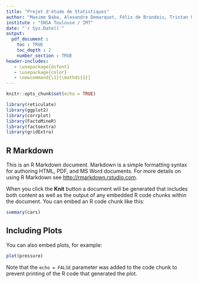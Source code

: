 ```yaml
---
title: "Projet d'étude de Statistiques"
author: "Maxime Baba, Alexandre Demarquet, Félix de Brandois, Tristan Gay"
institute : "INSA Toulouse / IMT"
date: "`r Sys.Date()`"
output: 
  pdf_document :
    toc : TRUE
    toc_depth : 2
    number_section : TRUE
header-includes:
   - \usepackage{dsfont}
   - \usepackage{color}
   - \newcommand{\1}{\mathds{1}}
---
```


```r
knitr::opts_chunk$set(echo = TRUE)

library(reticulate)
library(ggplot2)
library(corrplot)
library(FactoMineR)
library(factoextra)
library(gridExtra)
```

## R Markdown

This is an R Markdown document. Markdown is a simple formatting syntax for authoring HTML, PDF, and MS Word documents. For more details on using R Markdown see <http://rmarkdown.rstudio.com>.

When you click the **Knit** button a document will be generated that includes both content as well as the output of any embedded R code chunks within the document. You can embed an R code chunk like this:

```r
summary(cars)
```

## Including Plots

You can also embed plots, for example:

```r
plot(pressure)
```

Note that the `echo = FALSE` parameter was added to the code chunk to prevent printing of the R code that generated the plot.
